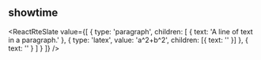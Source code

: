 
<Meta title="Example/app" />

## showtime

<ReactRteSlate
  value={[
    {
      type: 'paragraph',
      children: [
        { text: 'A line of text in a paragraph.' },
        { type: 'latex', value: 'a^2+b^2', children: [{ text: '' }] },
        { text: '' }
      ]
    }
  ]}
/>
